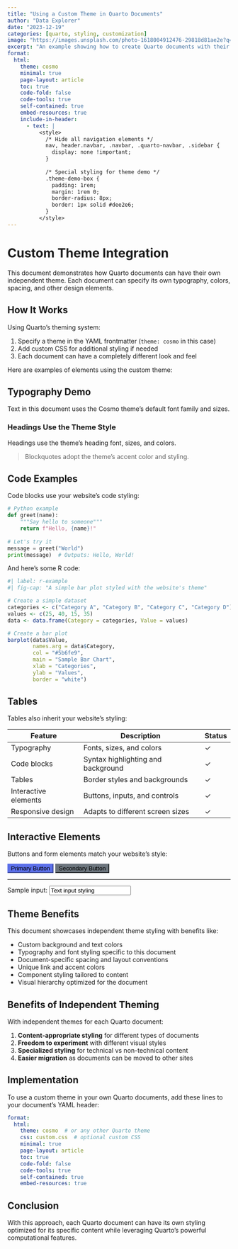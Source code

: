 ```yaml
---
title: "Using a Custom Theme in Quarto Documents"
author: "Data Explorer"
date: "2023-12-19"
categories: [quarto, styling, customization]
image: "https://images.unsplash.com/photo-1618004912476-29818d81ae2e?q=80&w=1664&auto=format&fit=crop"
excerpt: "An example showing how to create Quarto documents with their own independent theme customization."
format: 
  html:
    theme: cosmo
    minimal: true
    page-layout: article
    toc: true
    code-fold: false
    code-tools: true
    self-contained: true
    embed-resources: true
    include-in-header:
      - text: |
          <style>
            /* Hide all navigation elements */
            nav, header.navbar, .navbar, .quarto-navbar, .sidebar {
              display: none !important;
            }
            
            /* Special styling for theme demo */
            .theme-demo-box {
              padding: 1rem;
              margin: 1rem 0;
              border-radius: 8px;
              border: 1px solid #dee2e6;
            }
          </style>
---
```


# Custom Theme Integration

This document demonstrates how Quarto documents can have their own independent theme. Each document can specify its own typography, colors, spacing, and other design elements.

## How It Works

Using Quarto's theming system:

1. Specify a theme in the YAML frontmatter (`theme: cosmo` in this case)
2. Add custom CSS for additional styling if needed
3. Each document can have a completely different look and feel

Here are examples of elements using the custom theme:

## Typography Demo

Text in this document uses the Cosmo theme's default font family and sizes.

### Headings Use the Theme Style

Headings use the theme's heading font, sizes, and colors.

> Blockquotes adopt the theme's accent color and styling.

## Code Examples

Code blocks use your website's code styling:

```python
# Python example
def greet(name):
    """Say hello to someone"""
    return f"Hello, {name}!"
    
# Let's try it
message = greet("World")
print(message)  # Outputs: Hello, World!
```

And here's some R code:

```r
#| label: r-example
#| fig-cap: "A simple bar plot styled with the website's theme"

# Create a simple dataset
categories <- c("Category A", "Category B", "Category C", "Category D")
values <- c(25, 40, 15, 35)
data <- data.frame(Category = categories, Value = values)

# Create a bar plot
barplot(data$Value, 
        names.arg = data$Category,
        col = "#5b6fe9",
        main = "Sample Bar Chart",
        xlab = "Categories",
        ylab = "Values",
        border = "white")
```

## Tables

Tables also inherit your website's styling:

| Feature | Description | Status |
|---------|-------------|--------|
| Typography | Fonts, sizes, and colors | ✓ |
| Code blocks | Syntax highlighting and background | ✓ |
| Tables | Border styles and backgrounds | ✓ |
| Interactive elements | Buttons, inputs, and controls | ✓ |
| Responsive design | Adapts to different screen sizes | ✓ |

## Interactive Elements

Buttons and form elements match your website's style:

<div class="theme-demo-box">
  <button class="btn btn-primary" style="background-color: #5b6fe9; border-color: #5b6fe9;">Primary Button</button>
  <button class="btn btn-secondary" style="background-color: #6c757d; border-color: #6c757d;">Secondary Button</button>
  <hr>
  <label for="demo-input">Sample input:</label>
  <input type="text" id="demo-input" value="Text input styling" />
</div>

## Theme Benefits

This document showcases independent theme styling with benefits like:

- Custom background and text colors
- Typography and font styling specific to this document
- Document-specific spacing and layout conventions
- Unique link and accent colors
- Component styling tailored to content
- Visual hierarchy optimized for the document

## Benefits of Independent Theming

With independent themes for each Quarto document:

1. **Content-appropriate styling** for different types of documents
2. **Freedom to experiment** with different visual styles
3. **Specialized styling** for technical vs non-technical content
4. **Easier migration** as documents can be moved to other sites

## Implementation

To use a custom theme in your own Quarto documents, add these lines to your document's YAML header:

```yaml
format: 
  html:
    theme: cosmo  # or any other Quarto theme
    css: custom.css  # optional custom CSS
    minimal: true
    page-layout: article
    toc: true
    code-fold: false
    code-tools: true
    self-contained: true
    embed-resources: true
```

## Conclusion

With this approach, each Quarto document can have its own styling optimized for its specific content while leveraging Quarto's powerful computational features.